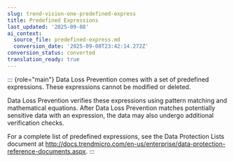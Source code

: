 ```yaml
---
slug: trend-vision-one-predefined-express
title: Predefined Expressions
last_updated: '2025-09-08'
ai_context:
  source_file: predefined-express.md
  conversion_date: '2025-09-08T23:42:14.272Z'
conversion_status: converted
translation_ready: true
---
```


::: {role="main"}
Data Loss Prevention comes with a set of predefined expressions. These expressions cannot be modified or deleted.

Data Loss Prevention verifies these expressions using pattern matching and mathematical equations. After Data Loss Prevention matches potentially sensitive data with an expression, the data may also undergo additional verification checks.

For a complete list of predefined expressions, see the Data Protection Lists document at <http://docs.trendmicro.com/en-us/enterprise/data-protection-reference-documents.aspx>.
:::
